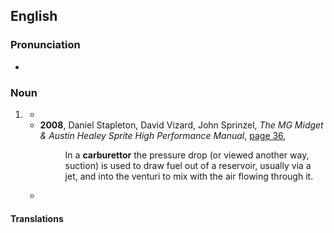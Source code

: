 ==English==
===Pronunciation===
* {{audio|en|EN-AU ck1 carburettor.ogg|Audio (AU)}}

===Noun===
{{en-noun}}

# {{lb|en|automotive|AU|NZ|UK}} {{alternative spelling of|en|carburetor|gloss=device in an internal combustion engine}}
#* {{quote-text|en|year=2005|author=Mick Walker|title=How to Restore Your BMW Twin 1955-1985|page=92|url=http://books.google.com.au/books?id=X1YJ0l2uwSwC&pg=PA92&dq=%22carburettor%22%7C%22carburettors%22+-intitle:%22carburettor%7Ccarburettors%22+-inauthor:%22%22&hl=en&sa=X&ei=e7ceT_X_MKatiAfhztz9DQ&redir_esc=y#v=onepage&q=%22carburettor%22%7C%22carburettors%22%20-intitle%3A%22carburettor%7Ccarburettors%22%20-inauthor%3A%22%22&f=false|passage=Both affect the performance of the machine, especially the '''carburettors''', and both are important to the final appearance of the model.}}
#* '''2008''', Daniel Stapleton, David Vizard, John Sprinzel, ''The MG Midget & Austin Healey Sprite High Performance Manual'', [http://books.google.com.au/books?id=V3STrysMNjQC&pg=PA36&dq=%22carburettor%22|%22carburettors%22+-intitle:%22carburettor|carburettors%22+-inauthor:%22%22&hl=en&sa=X&ei=lrUeT_-uEOmriAfX3LiBDg&redir_esc=y#v=onepage&q=%22carburettor%22|%22carburettors%22%20-intitle%3A%22carburettor|carburettors%22%20-inauthor%3A%22%22&f=false page 36],
#*: In a '''carburettor''' the pressure drop (or viewed another way, suction) is used to draw fuel out of a reservoir, usually via a jet, and into the venturi to mix with the air flowing through it.
#* {{quote-text|en|year=2011|author=Allan Bonnick|title=A Practical Approach to Motor Vehicle Engineering and Maintenance|page=81|url=http://books.google.com.au/books?id=1jg6H7HDO2oC&pg=PA81&dq=%22carburettor%22%7C%22carburettors%22+-intitle:%22carburettor%7Ccarburettors%22+-inauthor:%22%22&hl=en&sa=X&ei=lrUeT_-uEOmriAfX3LiBDg&redir_esc=y#v=onepage&q=%22carburettor%22%7C%22carburettors%22%20-intitle%3A%22carburettor%7Ccarburettors%22%20-inauthor%3A%22%22&f=false|passage=For a large part of the twentieth century the majority of light vehicles used petrol engines that were equipped with a '''carburettor'''.}}

====Translations====
{{trans-see|motor car part|carburetor}}